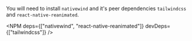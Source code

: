 
You will need to install `nativewind` and it's peer dependencies `tailwindcss` and `react-native-reanimated`.

<NPM
  deps={["nativewind", "react-native-reanimated"]}
  devDeps={["tailwindcss"]}
/>
